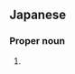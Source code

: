 ==Japanese==
{{ja-kanjitab|ほそ|だ}}

===Proper noun===
{{ja-pos|proper|ほそだ}}

# {{surname|lang=ja|sort=ほそだ}}